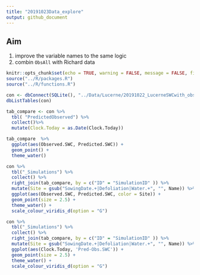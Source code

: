 ```yaml
---
title: "20191023Data_explore"
output: github_document
---
```


## Aim 

1. improve the variable names to the same logic
2. combin `ObsAll` with Richard data

```r
knitr::opts_chunk$set(echo = TRUE, warning = FALSE, message = FALSE, fig.width = 8, fig.height = 6, dpi = 300)
source("../R/packages.R")
source("../R/functions.R")
```

```r
con <- dbConnect(SQLite(), "../Data/Lucerne/20191022_LucerneSWCwith_obs.db")
dbListTables(con)
```

```r
tab_compare <- con %>% 
  tbl( "PredictedObserved") %>% 
  collect()%>% 
  mutate(Clock.Today = as.Date(Clock.Today))

tab_compare  %>% 
  ggplot(aes(Observed.SWC, Predicted.SWC)) +
  geom_point() +
  theme_water()

con %>% 
  tbl("_Simulations") %>% 
  collect() %>% 
  right_join(tab_compare, by = c("ID" = "SimulationID" )) %>% 
  mutate(Site = gsub("SowingDate.+|Defoliation|Water.+", "", Name)) %>% 
  ggplot(aes(Observed.SWC, Predicted.SWC, color = Site)) +
  geom_point(size = 2.5) +
  theme_water() +
  scale_colour_viridis_d(option = "G")

con %>% 
  tbl("_Simulations") %>% 
  collect() %>% 
  right_join(tab_compare, by = c("ID" = "SimulationID" )) %>% 
  mutate(Site = gsub("SowingDate.+|Defoliation|Water.+", "", Name)) %>% 
  ggplot(aes(Clock.Today, 'Pred-Obs.SWC')) +
  geom_point(size = 2.5) +
  theme_water() +
  scale_colour_viridis_d(option = "G")

```

